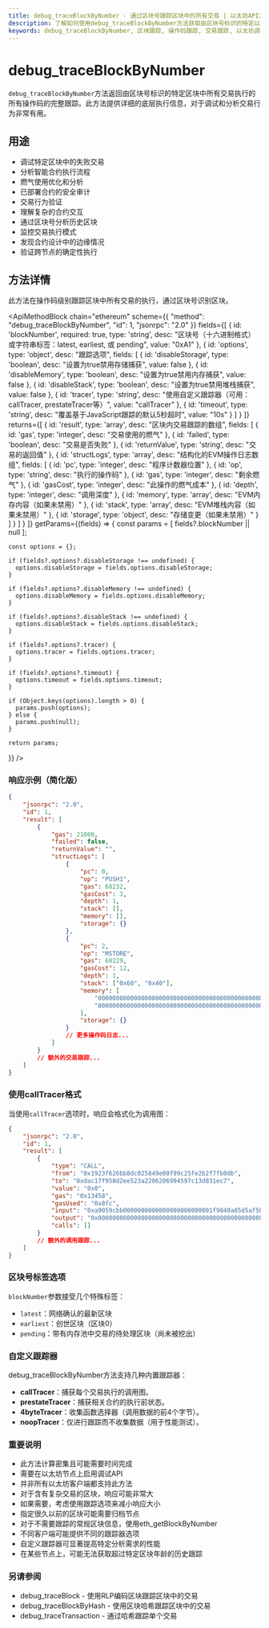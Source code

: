 ```yaml
---
title: debug_traceBlockByNumber - 通过区块号跟踪区块中的所有交易 | 以太坊API方法
description: 了解如何使用debug_traceBlockByNumber方法获取由区块号标识的特定以太坊区块中所有交易执行的所有操作码的完整跟踪。
keywords: debug_traceBlockByNumber, 区块跟踪, 操作码跟踪, 交易跟踪, 以太坊调试, 区块号, 执行跟踪
---
```


# debug_traceBlockByNumber

`debug_traceBlockByNumber`方法返回由区块号标识的特定区块中所有交易执行的所有操作码的完整跟踪。此方法提供详细的底层执行信息，对于调试和分析交易行为非常有用。

## 用途

- 调试特定区块中的失败交易
- 分析智能合约执行流程
- 燃气使用优化和分析
- 已部署合约的安全审计
- 交易行为验证
- 理解复杂的合约交互
- 通过区块号分析历史区块
- 监控交易执行模式
- 发现合约设计中的边缘情况
- 验证跨节点的确定性执行

## 方法详情

此方法在操作码级别跟踪区块中所有交易的执行，通过区块号识别区块。

<ApiMethodBlock
    chain="ethereum"
  scheme={{
    "method": "debug_traceBlockByNumber",
    "id": 1,
    "jsonrpc": "2.0"
  }}
  fields={[
    {
      id: 'blockNumber',
      required: true,
      type: 'string',
      desc: "区块号（十六进制格式）或字符串标签：latest, earliest, 或 pending",
      value: "0xA1"
    },
    {
      id: 'options',
      type: 'object',
      desc: "跟踪选项",
      fields: [
        {
          id: 'disableStorage',
          type: 'boolean',
          desc: "设置为true禁用存储捕获",
          value: false
        },
        {
          id: 'disableMemory',
          type: 'boolean',
          desc: "设置为true禁用内存捕获",
          value: false
        },
        {
          id: 'disableStack',
          type: 'boolean',
          desc: "设置为true禁用堆栈捕获",
          value: false
        },
        {
          id: 'tracer',
          type: 'string',
          desc: "使用自定义跟踪器（可用：callTracer, prestateTracer等）",
          value: "callTracer"
        },
        {
          id: 'timeout',
          type: 'string',
          desc: "覆盖基于JavaScript跟踪的默认5秒超时",
          value: "10s"
        }
      ]
    }
  ]}
  returns={[
    {
      id: 'result',
      type: 'array',
      desc: "区块内交易跟踪的数组",
      fields: [
        {
          id: 'gas',
          type: 'integer',
          desc: "交易使用的燃气"
        },
        {
          id: 'failed',
          type: 'boolean',
          desc: "交易是否失败"
        },
        {
          id: 'returnValue',
          type: 'string',
          desc: "交易的返回值"
        },
        {
          id: 'structLogs',
          type: 'array',
          desc: "结构化的EVM操作日志数组",
          fields: [
            {
              id: 'pc',
              type: 'integer',
              desc: "程序计数器位置"
            },
            {
              id: 'op',
              type: 'string',
              desc: "执行的操作码"
            },
            {
              id: 'gas',
              type: 'integer',
              desc: "剩余燃气"
            },
            {
              id: 'gasCost',
              type: 'integer',
              desc: "此操作的燃气成本"
            },
            {
              id: 'depth',
              type: 'integer',
              desc: "调用深度"
            },
            {
              id: 'memory',
              type: 'array',
              desc: "EVM内存内容（如果未禁用）"
            },
            {
              id: 'stack',
              type: 'array',
              desc: "EVM堆栈内容（如果未禁用）"
            },
            {
              id: 'storage',
              type: 'object',
              desc: "存储变更（如果未禁用）"
            }
          ]
        }
      ]
    }
  ]}
  getParams={(fields) => {
    const params = [
      fields?.blockNumber || null
    ];

    const options = {};

    if (fields?.options?.disableStorage !== undefined) {
      options.disableStorage = fields.options.disableStorage;
    }

    if (fields?.options?.disableMemory !== undefined) {
      options.disableMemory = fields.options.disableMemory;
    }

    if (fields?.options?.disableStack !== undefined) {
      options.disableStack = fields.options.disableStack;
    }

    if (fields?.options?.tracer) {
      options.tracer = fields.options.tracer;
    }

    if (fields?.options?.timeout) {
      options.timeout = fields.options.timeout;
    }

    if (Object.keys(options).length > 0) {
      params.push(options);
    } else {
      params.push(null);
    }

    return params;

}}
/>

### 响应示例（简化版）

```json
{
	"jsonrpc": "2.0",
	"id": 1,
	"result": [
		{
			"gas": 21000,
			"failed": false,
			"returnValue": "",
			"structLogs": [
				{
					"pc": 0,
					"op": "PUSH1",
					"gas": 68232,
					"gasCost": 3,
					"depth": 1,
					"stack": [],
					"memory": [],
					"storage": {}
				},
				{
					"pc": 2,
					"op": "MSTORE",
					"gas": 68229,
					"gasCost": 12,
					"depth": 1,
					"stack": ["0x60", "0x40"],
					"memory": [
						"0000000000000000000000000000000000000000000000000000000000000000",
						"0000000000000000000000000000000000000000000000000000000000000000"
					],
					"storage": {}
				}
				// 更多操作码日志...
			]
		}
		// 额外的交易跟踪...
	]
}
```

### 使用callTracer格式

当使用`callTracer`选项时，响应会格式化为调用图：

```json
{
	"jsonrpc": "2.0",
	"id": 1,
	"result": [
		{
			"type": "CALL",
			"from": "0x1923f626bb8dc025849e00f99c25fe2b2f7fb0db",
			"to": "0xdac17f958d2ee523a2206206994597c13d831ec7",
			"value": "0x0",
			"gas": "0x13458",
			"gasUsed": "0x8fc",
			"input": "0xa9059cbb0000000000000000000000001f9840a85d5af5bf1d1762f925bdaddc4201f984000000000000000000000000000000000000000000000002b5e3af16b1880000",
			"output": "0x0000000000000000000000000000000000000000000000000000000000000001",
			"calls": []
		}
		// 额外的调用跟踪...
	]
}
```

### 区块号标签选项

`blockNumber`参数接受几个特殊标签：

- `latest`：网络确认的最新区块
- `earliest`：创世区块（区块0）
- `pending`：带有内存池中交易的待处理区块（尚未被挖出）

### 自定义跟踪器

debug_traceBlockByNumber方法支持几种内置跟踪器：

- **callTracer**：捕获每个交易执行的调用图。
- **prestateTracer**：捕获相关合约的执行前状态。
- **4byteTracer**：收集函数选择器（调用数据的前4个字节）。
- **noopTracer**：仅进行跟踪而不收集数据（用于性能测试）。

### 重要说明

- 此方法计算密集且可能需要时间完成
- 需要在以太坊节点上启用调试API
- 并非所有以太坊客户端都支持此方法
- 对于含有复杂交易的区块，响应可能非常大
- 如果需要，考虑使用跟踪选项来减小响应大小
- 指定很久以前的区块可能需要归档节点
- 对于不需要跟踪的常规区块信息，使用eth_getBlockByNumber
- 不同客户端可能提供不同的跟踪器选项
- 自定义跟踪器可显著提高特定分析需求的性能
- 在某些节点上，可能无法获取超过特定区块年龄的历史跟踪

### 另请参阅

- <Link to="/docs/ethereum/debug-methods/debug_traceBlock" title="使用区块的原始RLP编码形式跟踪区块内的所有交易">debug_traceBlock</Link> - 使用RLP编码区块跟踪区块中的交易
- <Link to="/docs/ethereum/debug-methods/debug_traceBlockByHash" title="使用区块哈希跟踪区块内的所有交易">debug_traceBlockByHash</Link> - 使用区块哈希跟踪区块中的交易
- <Link to="/docs/ethereum/debug-methods/debug_traceTransaction" title="获取特定交易的详细执行跟踪">debug_traceTransaction</Link> - 通过哈希跟踪单个交易
